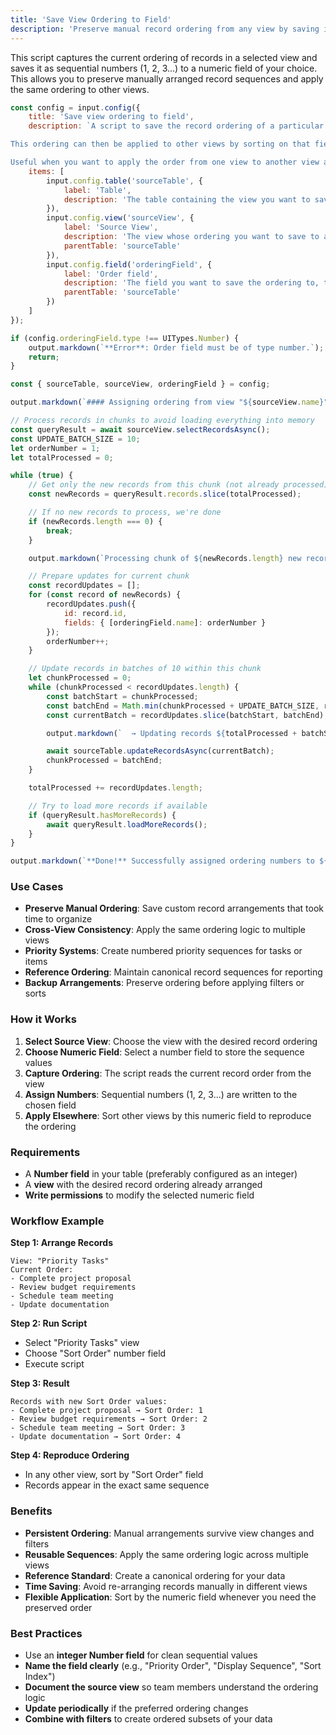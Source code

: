 ```yaml
---
title: 'Save View Ordering to Field'
description: 'Preserve manual record ordering from any view by saving it as sequential numbers in a numeric field'
---
```


This script captures the current ordering of records in a selected view and saves it as sequential numbers (1, 2, 3...) to a numeric field of your choice. This allows you to preserve manually arranged record sequences and apply the same ordering to other views.

```javascript
const config = input.config({
    title: 'Save view ordering to field',
    description: `A script to save the record ordering of a particular view to a specified field in the table.

This ordering can then be applied to other views by sorting on that field.

Useful when you want to apply the order from one view to another view after manually reordering records.`,
    items: [
        input.config.table('sourceTable', {
            label: 'Table',
            description: 'The table containing the view you want to save the ordering from'
        }),
        input.config.view('sourceView', {
            label: 'Source View',
            description: 'The view whose ordering you want to save to a field',
            parentTable: 'sourceTable'
        }),
        input.config.field('orderingField', {
            label: 'Order field',
            description: 'The field you want to save the ordering to, this must be a number field.',
            parentTable: 'sourceTable'
        })
    ]
});

if (config.orderingField.type !== UITypes.Number) {
    output.markdown(`**Error**: Order field must be of type number.`);
    return;
}

const { sourceTable, sourceView, orderingField } = config;

output.markdown(`#### Assigning ordering from view "${sourceView.name}" to field "${orderingField.name}"`);

// Process records in chunks to avoid loading everything into memory
const queryResult = await sourceView.selectRecordsAsync();
const UPDATE_BATCH_SIZE = 10;
let orderNumber = 1;
let totalProcessed = 0;

while (true) {
    // Get only the new records from this chunk (not already processed)
    const newRecords = queryResult.records.slice(totalProcessed);

    // If no new records to process, we're done
    if (newRecords.length === 0) {
        break;
    }

    output.markdown(`Processing chunk of ${newRecords.length} new records (starting from order ${orderNumber})`);

    // Prepare updates for current chunk
    const recordUpdates = [];
    for (const record of newRecords) {
        recordUpdates.push({
            id: record.id,
            fields: { [orderingField.name]: orderNumber }
        });
        orderNumber++;
    }

    // Update records in batches of 10 within this chunk
    let chunkProcessed = 0;
    while (chunkProcessed < recordUpdates.length) {
        const batchStart = chunkProcessed;
        const batchEnd = Math.min(chunkProcessed + UPDATE_BATCH_SIZE, recordUpdates.length);
        const currentBatch = recordUpdates.slice(batchStart, batchEnd);

        output.markdown(`  → Updating records ${totalProcessed + batchStart + 1} to ${totalProcessed + batchEnd}`);

        await sourceTable.updateRecordsAsync(currentBatch);
        chunkProcessed = batchEnd;
    }

    totalProcessed += recordUpdates.length;

    // Try to load more records if available
    if (queryResult.hasMoreRecords) {
        await queryResult.loadMoreRecords();
    }
}

output.markdown(`**Done!** Successfully assigned ordering numbers to ${totalProcessed} records.`);
```


### Use Cases

- **Preserve Manual Ordering**: Save custom record arrangements that took time to organize
- **Cross-View Consistency**: Apply the same ordering logic to multiple views
- **Priority Systems**: Create numbered priority sequences for tasks or items
- **Reference Ordering**: Maintain canonical record sequences for reporting
- **Backup Arrangements**: Preserve ordering before applying filters or sorts

### How it Works

1. **Select Source View**: Choose the view with the desired record ordering
2. **Choose Numeric Field**: Select a number field to store the sequence values
3. **Capture Ordering**: The script reads the current record order from the view
4. **Assign Numbers**: Sequential numbers (1, 2, 3...) are written to the chosen field
5. **Apply Elsewhere**: Sort other views by this numeric field to reproduce the ordering

### Requirements

- A **Number field** in your table (preferably configured as an integer)
- A **view** with the desired record ordering already arranged
- **Write permissions** to modify the selected numeric field

### Workflow Example

**Step 1: Arrange Records**
```
View: "Priority Tasks"
Current Order:
- Complete project proposal
- Review budget requirements  
- Schedule team meeting
- Update documentation
```

**Step 2: Run Script**
- Select "Priority Tasks" view
- Choose "Sort Order" number field
- Execute script

**Step 3: Result**
```
Records with new Sort Order values:
- Complete project proposal → Sort Order: 1
- Review budget requirements → Sort Order: 2
- Schedule team meeting → Sort Order: 3
- Update documentation → Sort Order: 4
```

**Step 4: Reproduce Ordering**
- In any other view, sort by "Sort Order" field
- Records appear in the exact same sequence

### Benefits

- **Persistent Ordering**: Manual arrangements survive view changes and filters
- **Reusable Sequences**: Apply the same ordering logic across multiple views
- **Reference Standard**: Create a canonical ordering for your data
- **Time Saving**: Avoid re-arranging records manually in different views
- **Flexible Application**: Sort by the numeric field whenever you need the preserved order

### Best Practices

- Use an **integer Number field** for clean sequential values
- **Name the field clearly** (e.g., "Priority Order", "Display Sequence", "Sort Index")
- **Document the source view** so team members understand the ordering logic
- **Update periodically** if the preferred ordering changes
- **Combine with filters** to create ordered subsets of your data
